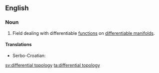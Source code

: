 ==English==
{{wikipedia}}

===Noun===
{{en-noun|-}}

# {{context|mathematics|lang=en}} Field dealing with differentiable [[function]]s on [[differentiable manifold]]s.

====Translations====
{{trans-top|differential topology}}
* Serbo-Croatian: {{t|sh|diferencijalna topologija|f}}
{{trans-mid}}
{{trans-bottom}}

[[sv:differential topology]]
[[ta:differential topology]]